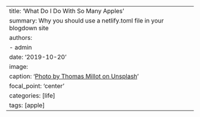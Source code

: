 ---
title: 'What Do I Do With So Many Apples'
summary: Why you should use a netlify.toml file in your blogdown site
authors:
  - admin
date: '2019-10-20'
image:
  caption: '[Photo by Thomas Millot on Unsplash](https://unsplash.com/photos/bInuR-nuU9o)'
focal_point: 'center'
categories: [life]
tags: [apple]
---